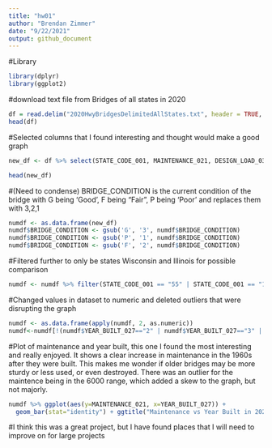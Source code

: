 ```yaml
---
title: "hw01"
author: "Brendan Zimmer"
date: "9/22/2021"
output: github_document
---
```

#Library
```r
library(dplyr)
library(ggplot2)

```
#download text file from Bridges of all states in 2020
```r
df = read.delim("2020HwyBridgesDelimitedAllStates.txt", header = TRUE, sep = ",")
head(df)
```
#Selected columns that I found interesting and thought would make a good graph
```r
new_df <- df %>% select(STATE_CODE_001, MAINTENANCE_021, DESIGN_LOAD_031, RAILINGS_036A, YEAR_RECONSTRUCTED_106, BRIDGE_CONDITION, YEAR_BUILT_027)

head(new_df)
```
#(Need to condense) BRIDGE_CONDITION is the current condition of the bridge with G being 'Good', F being "Fair", P being 'Poor' and replaces them with 3,2,1
```r
numdf <- as.data.frame(new_df)
numdf$BRIDGE_CONDITION <- gsub('G', '3', numdf$BRIDGE_CONDITION)
numdf$BRIDGE_CONDITION <- gsub('P', '1', numdf$BRIDGE_CONDITION)
numdf$BRIDGE_CONDITION <- gsub('F', '2', numdf$BRIDGE_CONDITION)
```
#Filtered further to only be states Wisconsin and Illinois for possible comparison
```r
numdf <- numdf %>% filter(STATE_CODE_001 == "55" | STATE_CODE_001 == "17")
```
#Changed values in dataset to numeric and deleted outliers that were disrupting the graph
```r
numdf <- as.data.frame(apply(numdf, 2, as.numeric))
numdf<-numdf[!(numdf$YEAR_BUILT_027=="2" | numdf$YEAR_BUILT_027=="3" | numdf$YEAR_BUILT_027=="9"),]
```

#Plot of maintenance and year built, this one I found the most interesting and really enjoyed.  It shows a clear increase in maintenance in the 1960s after they were built.  This makes me wonder if older bridges may be more sturdy or less used, or even destroyed.  There was an outlier for the maintence being in the 6000 range, which added a skew to the graph, but not majorly.

```r
numdf %>% ggplot(aes(y=MAINTENANCE_021, x=YEAR_BUILT_027)) +
  geom_bar(stat="identity") + ggtitle("Maintenance vs Year Built in 2020")
```

#I think this was a great project, but I have found places that I will need to improve on for large projects